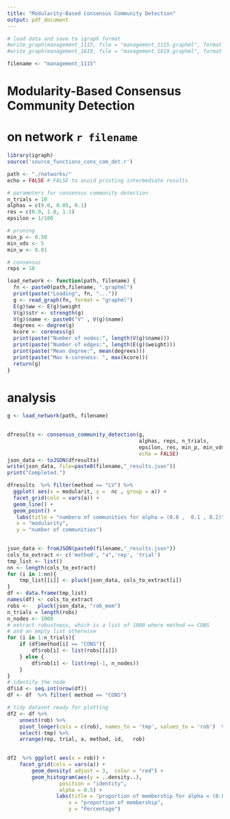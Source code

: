 ```yaml
---
title: "Modularity-Based Consensus Community Detection"
output: pdf_document
---
```


```r
# load data and save to igraph format
#write_graph(management_1115, file = "management_1115.graphml", format = "graphml")
#write_graph(management_1619, file = "management_1619.graphml", format = "graphml")
```


```r
filename <- "management_1115"  
```


# Modularity-Based Consensus Community Detection
# on network `r filename`

```r
library(igraph)
source('source_functions_cons_com_det.r')
```



```r

path <- "./networks/" 
echo = FALSE # FALSE to avoid printing intermediate results  

# parameters for consensus community detection
n_trials = 10
alphas = c(0.0, 0.05, 0.1)
res = c(0.9, 1.0, 1.1)
epsilon = 1/100

# pruning
min_p <- 0.50
min_vds <- 5
min_w <- 0.01

# consensus
reps = 10

```

```r
load_network <- function(path, filename) {
  fn <- paste0(path,filename, ".graphml")
  print(paste("Loading", fn, "..."))
  g <- read_graph(fn, format = "graphml")
  E(g)$ww <- E(g)$weight
  V(g)$str <- strength(g)
  V(g)$name <- paste0("V" , V(g)$name)
  degrees <- degree(g)
  kcore <- coreness(g)
  print(paste("Number of nodes:", length(V(g)$name)))
  print(paste("Number of edges:", length(E(g)$weight)))
  print(paste("Mean degree:", mean(degrees)))
  print(paste("Max k-coreness: ", max(kcore)))
  return(g)
}
```

# analysis  

```r

g <- load_network(path, filename)
 
```

```r

dfresults <- consensus_community_detection(g, 
                                           alphas, reps, n_trials, 
                                           epsilon, res, min_p, min_vds, min_w, 
                                           echo = FALSE) 
json_data <- toJSON(dfresults)
write(json_data, file=paste0(filename,"_results.json"))
print("Completed.")
```


```r

 
dfresults  %>% filter(method == "LV") %>% 
  ggplot( aes(x = modularit, y =  nc , group = a)) +
  facet_grid(cols = vars(a)) +
  geom_line() + 
  geom_point() + 
   labs(title = "numbero of communities for alpha = (0.0 ,  0.1 , 0.2)",
   x = "modularity",
   y = "number of communities") 
 
```


```r
json_data <- fromJSON(paste0(filename,"_results.json"))
cols_to_extract <- c('method', "a",'rep', 'trial')
tmp_list <- list()
nn <- length(cols_to_extract)
for (i in 1:nn){
    tmp_list[[i]] <- pluck(json_data, cols_to_extract[i]) 
}
df <- data.frame(tmp_list)
names(df) <- cols_to_extract
robs <-   pluck(json_data, "rob_mem")
n_trials = length(robs)
n_nodes <- 1000
# extract robustness, which is a list of 1000 where method == CONS
# and an empty list otherwise
for (i in 1:n_trials){
    if (df$method[i] == "CONS"){
        df$rob[i] <- list(robs[[i]])
    } else {
        df$rob[i] <- list(rep(-1, n_nodes))
    }
} 
# identify the node
df$id <- seq.int(nrow(df))
df <- df  %>% filter( method == "CONS")

# tidy dataset ready for plotting
df2 <- df %>%
    unnest(rob) %>%
    pivot_longer(cols = c(rob), names_to = 'tmp', values_to = 'rob')  %>% 
    select(-tmp) %>%  
    arrange(rep, trial, a, method, id,   rob)

 
df2  %>% ggplot( aes(x = rob)) +
    facet_grid(cols = vars(a)) +
        geom_density( adjust = 3,  color = "red") +
        geom_histogram(aes(y = ..density..),
                 position = "identity",
                 alpha = 0.5) +
                labs(title = "proportion of membership for alpha = (0.0 ,  0.1 , 0.2)",
                    x = "proportion of membership",
                    y = "Percentage") 
 
```
 
